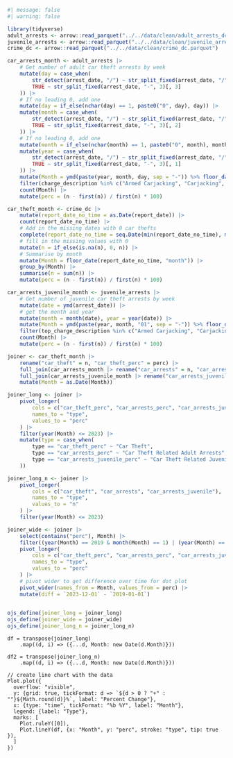 ```r
#| message: false
#| warning: false

library(tidyverse)
adult_arrests <- arrow::read_parquet("../../data/clean/adult_arrests_dc.parquet")
juvenile_arrests <- arrow::read_parquet("../../data/clean/juvenile_arrests_dc.parquet")
crime_dc <- arrow::read_parquet("../../data/clean/crime_dc.parquet")

car_arrests_month <- adult_arrests |>
    # Get number of adult car theft arrests by week
    mutate(day = case_when(
        str_detect(arrest_date, "/") ~ str_split_fixed(arrest_date, "/", 3)[, 2],
        TRUE ~ str_split_fixed(arrest_date, "-", 3)[, 3]
    )) |>
    # If no leading 0, add one
    mutate(day = if_else(nchar(day) == 1, paste0("0", day), day)) |>
    mutate(month = case_when(
        str_detect(arrest_date, "/") ~ str_split_fixed(arrest_date, "/", 3)[, 1],
        TRUE ~ str_split_fixed(arrest_date, "-", 3)[, 2]
    )) |>
    # If no leading 0, add one
    mutate(month = if_else(nchar(month) == 1, paste0("0", month), month)) |>
    mutate(year = case_when(
        str_detect(arrest_date, "/") ~ str_split_fixed(arrest_date, "/", 3)[, 3],
        TRUE ~ str_split_fixed(arrest_date, "-", 3)[, 1]
    )) |>
    mutate(Month = ymd(paste(year, month, day, sep = "-")) %>% floor_date("month")) |>
    filter(charge_description %in% c("Armed Carjacking", "Carjacking", "Unarmed Carjacking", "Unauthorized Use Of A Vehicle", "Unauthorized Use Of A Vehicle - Crime Of Violence", "Unauthorized Use Of A Vehicle - Prior Conviction", "Unlawful Entry Of A Motor Vehicle", "Theft First Degree (Stolen Auto)", "Theft Second Degree (Stolen Auto)")) |>
    count(Month) |>
    mutate(perc = (n - first(n)) / first(n) * 100)

car_theft_month <- crime_dc |>
    mutate(report_date_no_time = as.Date(report_date)) |>
    count(report_date_no_time) |>
    # Add in the missing dates with 0 car thefts
    complete(report_date_no_time = seq.Date(min(report_date_no_time), max(report_date_no_time), by = "day")) |>
    # fill in the missing values with 0
    mutate(n = if_else(is.na(n), 0, n)) |>
    # Summarise by month
    mutate(Month = floor_date(report_date_no_time, "month")) |>
    group_by(Month) |>
    summarise(n = sum(n)) |>
    mutate(perc = (n - first(n)) / first(n) * 100)

car_arrests_juvenile_month <- juvenile_arrests |>
    # Get number of juvenile car theft arrests by week
    mutate(date = ymd(arrest_date)) |>
    # get the month and year
    mutate(month = month(date), year = year(date)) |>
    mutate(Month = ymd(paste(year, month, "01", sep = "-")) %>% floor_date("month")) |>
    filter(top_charge_description %in% c("Armed Carjacking", "Carjacking", "Unarmed Carjacking", "Unauthorized Use Of A Vehicle", "Unauthorized Use Of A Vehicle - Crime Of Violence", "Unauthorized Use Of A Vehicle - Prior Conviction", "Unlawful Entry Of A Motor Vehicle", "Theft First Degree (Stolen Auto)", "Theft Second Degree (Stolen Auto)")) |>
    count(Month) |>
    mutate(perc = (n - first(n)) / first(n) * 100)

joiner <- car_theft_month |>
    rename("car_theft" = n, "car_theft_perc" = perc) |>
    full_join(car_arrests_month |> rename("car_arrests" = n, "car_arrests_perc" = perc)) |>
    full_join(car_arrests_juvenile_month |> rename("car_arrests_juvenile" = n, "car_arrests_juvenile_perc" = perc)) |>
    mutate(Month = as.Date(Month))

joiner_long <- joiner |>
    pivot_longer(
        cols = c("car_theft_perc", "car_arrests_perc", "car_arrests_juvenile_perc"),
        names_to = "type",
        values_to = "perc"
    ) |>
    filter(year(Month) <= 2023) |>
    mutate(type = case_when(
        type == "car_theft_perc" ~ "Car Theft",
        type == "car_arrests_perc" ~ "Car Theft Related Adult Arrests",
        type == "car_arrests_juvenile_perc" ~ "Car Theft Related Juvenile Arrests"
    ))

joiner_long_n <- joiner |>
    pivot_longer(
        cols = c("car_theft", "car_arrests", "car_arrests_juvenile"),
        names_to = "type",
        values_to = "n"
    ) |>
    filter(year(Month) <= 2023)

joiner_wide <- joiner |>
    select(contains("perc"), Month) |>
    filter((year(Month) == 2019 & month(Month) == 1) | (year(Month) == 2023 & month(Month) == 12)) |>
    pivot_longer(
        cols = c("car_theft_perc", "car_arrests_perc", "car_arrests_juvenile_perc"),
        names_to = "type",
        values_to = "perc"
    ) |>
    # pivot wider to get difference over time for dot plot
    pivot_wider(names_from = Month, values_from = perc) |>
    mutate(diff = `2023-12-01` - `2019-01-01`)
    

ojs_define(joiner_long = joiner_long)
ojs_define(joiner_wide = joiner_wide)
ojs_define(joiner_long_n = joiner_long_n)
```

```ojs
df = transpose(joiner_long)
    .map((d, i) => ({...d, Month: new Date(d.Month)}))

df2 = transpose(joiner_long_n)
    .map((d, i) => ({...d, Month: new Date(d.Month)}))

// create line chart with the data
Plot.plot({
  overflow: "visible",
  y: {grid: true, tickFormat: d => `${d > 0 ? "+" : ""}${Math.round(d)}%`, label: "Percent Change"},
  x: {type: "time", tickFormat: "%b %Y", label: "Month"},
  legend: {label: "Type"},
  marks: [
    Plot.ruleY([0]),
    Plot.lineY(df, {x: "Month", y: "perc", stroke: "type", tip: true }),
  ]
})
```